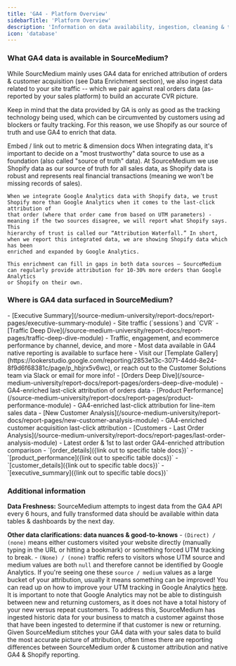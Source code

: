 ```yaml
---
title: 'GA4 - Platform Overview'
sidebarTitle: 'Platform Overview'
description: 'Information on data availability, ingestion, cleaning & transformation, data enrichment and additional use-cases & capabilities'
icon: 'database'
---
```


### What GA4 data is available in SourceMedium?

While SourcMedium mainly uses GA4 data for enriched attribution of orders & customer acquisition (see Data Enrichment section), we also ingest data related 
to your site traffic -- which we pair against real orders data (as-reported by your sales platform) to build an accurate CVR picture.

Keep in mind that the data provided by GA is only as good as the tracking technology being used, which can be circumvented by customers using ad 
blockers or faulty tracking. For this reason, we use Shopify as our source of truth and use GA4 to enrich that data.

<Accordion title="Available data points">
    Embed / link out to metric & dimension docs
</Accordion>

<Accordion title="Data Enrichment - How is GA4 data blended with data from other platforms in SourceMedium?">
    When integrating data, it's important to decide on a "most trustworthy" data source to use as a foundation (also called "source of truth" data). 
    At SourceMedium we use Shopify data as our source of truth for all sales data, as Shopify data is robust and represents real financial transactions 
    (meaning we won't be missing records of sales). 
    
    When we integrate Google Analytics data with Shopify data, we trust Shopify more than Google Analytics when it comes to the last-click attribution of 
    that order (where that order came from based on UTM parameters) - meaning if the two sources disagree, we will report what Shopify says.  This 
    hierarchy of trust is called our “Attribution Waterfall.” In short, when we report this integrated data, we are showing Shopify data which has been 
    enriched and expanded by Google Analytics.
    
    This enrichment can fill in gaps in both data sources — SourceMedium can regularly provide attribution for 10-30% more orders than Google Analytics 
    or Shopify on their own.
</Accordion>

### Where is GA4 data surfaced in SourceMedium?
<Accordion title="Transformed GA4 data is surfaced to the following report modules by default">
    - [Executive Summary](/source-medium-university/report-docs/report-pages/executive-summary-module)
        - Site traffic (`sessions`) and `CVR`
    - [Traffic Deep Dive](/source-medium-university/report-docs/report-pages/traffic-deep-dive-module)
        - Traffic, engagement, and ecommerce performance by channel, device, and more
        - Most data available in GA4 native reporting is available to surface here
            - Visit our [Template Gallery](https://lookerstudio.google.com/reporting/2853e13c-3071-44dd-8e24-8f9d6f68381c/page/p_hbjrx5v6wc), or reach out to the Customer Solutions team via Slack or email for more info!
    - [Orders Deep Dive](/source-medium-university/report-docs/report-pages/orders-deep-dive-module)
        - GA4-enriched last-click attribution of orders data
    - [Product Performance](/source-medium-university/report-docs/report-pages/product-performance-module)
        - GA4-enriched last-click attribution for line-item sales data
    - [New Customer Analysis](/source-medium-university/report-docs/report-pages/new-customer-analysis-module)
        - GA4-enriched customer acquisition last-click attribution
    - [Customers - Last Order Analysis](/source-medium-university/report-docs/report-pages/last-order-analysis-module)
        - Latest order & 1st to last order GA4-enriched attribution comparison
</Accordion>

<Accordion title="For DDA/MDW customers, data will be surfaced to the following tables..."> 
    - `[order_details]({link out to specific table docs})`
    - `[product_performance]({link out to specific table docs})`
    - `[customer_details]({link out to specific table docs})`
    - `[executive_summary]({link out to specific table docs})`
</Accordion>


### Additional information
**Data Freshness:**
SourceMedium attempts to ingest data from the GA4 API every 6 hours, and fully transformed data should be available within data tables & 
dashboards by the next day.

**Other data clarifications: data nuances & good-to-knows**
<AccordionGroup>
    <Accordion title="What do “Direct / None” & “None / None“ Source / Mediums mean?">
        - `(Direct) / (none)` means either customers visited your website directly (manually typing in the URL or hitting a bookmark) or something forced UTM tracking to break.
        - `(None) / (none)` traffic refers to visitors whose UTM source and medium values are both `null` and therefore cannot be identified by Google Analytics.
        If you're seeing one these `source / medium` values as a large bucket of your attribution, usually it means something can be improved!  You can read up 
        on how to improve your UTM tracking in Google Analytics [here](/data-inputs/platform-supporting-resources/ga4/proper-google-analytics-setup).
    </Accordion>
    <Accordion title="New vs returning customer accuracy">
        It is important to note that Google Analytics may not be able to distinguish between new and returning customers, as it does not have a total history 
        of your new versus repeat customers. To address this, SourceMedium has ingested historic data for your business to match a customer against those that 
        have been ingested to determine if that customer is new or returning.
    </Accordion>
    <Accordion title="Known reporting differences">
        Given SourceMedium stitches your GA4 data with your sales data to build the most accurate picture of attribution, often times there are reporting differences 
        between SourceMedium order & customer attribution and native GA4 & Shopify reporting.
    </Accordion>
</AccordionGroup>